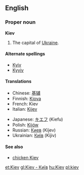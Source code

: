 ==English==
===Proper noun===
'''Kiev'''

#The capital of [[Ukraine]].

====Alternate spellings====
*[[Kyiv]]
*[[Kyyiv]]

====Translations====
{{top}}
*Chinese: [[基辅]]
*Finnish: [[Kiova]]
*French: Kiev
*Italian: [[Kijev]]
{{mid}}
*Japanese: [[キエフ]] (Kiefu)
*Polish: [[Kijów]] {{m}}
*Russian: [[Киев]] (Kíjev) {{m}}
*Ukrainian: [[Київ]] (Kíjiv) {{m}}
{{bottom}}

====See also====
*[[chicken Kiev]]

[[et:Kiev]]
[[gl:Kiev - Київ]]
[[hu:Kiev]]
[[pl:kiev]]